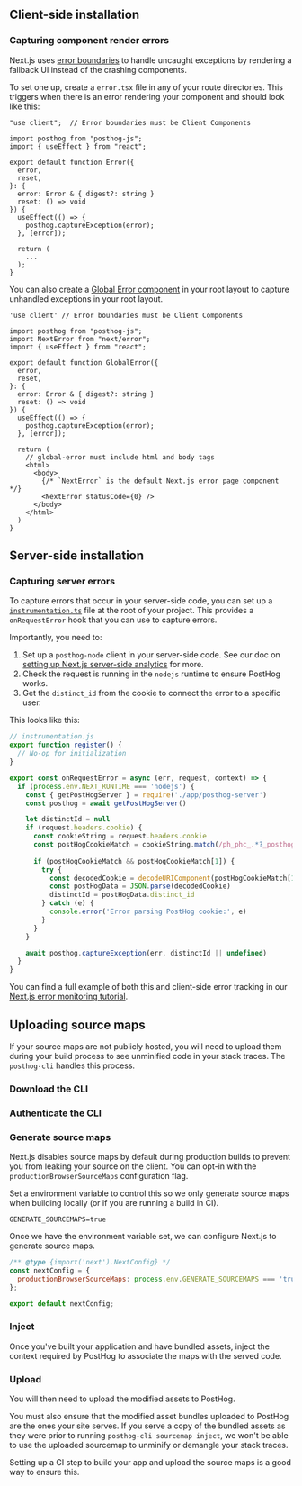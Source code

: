 
## Client-side installation

<NextJSInstall />

<JSWebErrorTracking />

### Capturing component render errors

Next.js uses [error boundaries](https://nextjs.org/docs/app/building-your-application/routing/error-handling#using-error-boundaries) to handle uncaught exceptions by rendering a fallback UI instead of the crashing components.

To set one up, create a `error.tsx` file in any of your route directories. This triggers when there is an error rendering your component and should look like this: 

```tsx file=error.tsx
"use client";  // Error boundaries must be Client Components

import posthog from "posthog-js";
import { useEffect } from "react";

export default function Error({
  error,
  reset,
}: {
  error: Error & { digest?: string }
  reset: () => void
}) {
  useEffect(() => {
    posthog.captureException(error);
  }, [error]);

  return (
    ...
  );
}
```

You can also create a [Global Error component](https://nextjs.org/docs/app/building-your-application/routing/error-handling#handling-global-errors) in your root layout to capture unhandled exceptions in your root layout.

```tsx file=app/global-error.tsx
'use client' // Error boundaries must be Client Components

import posthog from "posthog-js";
import NextError from "next/error";
import { useEffect } from "react";

export default function GlobalError({
  error,
  reset,
}: {
  error: Error & { digest?: string }
  reset: () => void
}) {
  useEffect(() => {
    posthog.captureException(error);
  }, [error]);

  return (
    // global-error must include html and body tags
    <html>
      <body>
        {/* `NextError` is the default Next.js error page component */}
        <NextError statusCode={0} />
      </body>
    </html>
  )
}
```

## Server-side installation

<NextJSInstallServer />

### Capturing server errors

To capture errors that occur in your server-side code, you can set up a [`instrumentation.ts`](https://nextjs.org/docs/app/building-your-application/optimizing/instrumentation) file at the root of your project. This provides a `onRequestError` hook that you can use to capture errors.

Importantly, you need to:

1. Set up a `posthog-node` client in your server-side code. See our doc on [setting up Next.js server-side analytics](/docs/libraries/next-js#server-side-analytics) for more.
2. Check the request is running in the `nodejs` runtime to ensure PostHog works. 
3. Get the `distinct_id` from the cookie to connect the error to a specific user.

This looks like this:

```js
// instrumentation.js
export function register() {
  // No-op for initialization
}

export const onRequestError = async (err, request, context) => {
  if (process.env.NEXT_RUNTIME === 'nodejs') {
    const { getPostHogServer } = require('./app/posthog-server')
    const posthog = await getPostHogServer()

    let distinctId = null
    if (request.headers.cookie) {
      const cookieString = request.headers.cookie
      const postHogCookieMatch = cookieString.match(/ph_phc_.*?_posthog=([^;]+)/)
      
      if (postHogCookieMatch && postHogCookieMatch[1]) {
        try {
          const decodedCookie = decodeURIComponent(postHogCookieMatch[1])
          const postHogData = JSON.parse(decodedCookie)
          distinctId = postHogData.distinct_id
        } catch (e) {
          console.error('Error parsing PostHog cookie:', e)
        }
      }
    }

    await posthog.captureException(err, distinctId || undefined)
  }
}
```

You can find a full example of both this and client-side error tracking in our [Next.js error monitoring tutorial](/tutorials/nextjs-error-monitoring).

## Uploading source maps


If your source maps are not publicly hosted, you will need to upload them during your build process to see unminified code in your stack traces. The `posthog-cli` handles this process.

### Download the CLI

<CLIDownload/>

### Authenticate the CLI

<CLIAuthenticate />

### Generate source maps

Next.js disables source maps by default during production builds to prevent you from leaking your source on the client. You can opt-in with the `productionBrowserSourceMaps` configuration flag.

Set a environment variable to control this so we only generate source maps when building locally (or if you are running a build in CI).

```file=.env.local
GENERATE_SOURCEMAPS=true
```

Once we have the environment variable set, we can configure Next.js to generate source maps.

```js file=next.config.js 
/** @type {import('next').NextConfig} */
const nextConfig = {
  productionBrowserSourceMaps: process.env.GENERATE_SOURCEMAPS === 'true'
};

export default nextConfig;
```

### Inject

Once you've built your application and have bundled assets, inject the context required by PostHog to associate the maps with the served code.

<CLIInject path="./.next" />

### Upload

You will then need to upload the modified assets to PostHog.

<CLIUpload path="./.next" />

You must also ensure that the modified asset bundles uploaded to PostHog are the ones your site serves. If you serve a copy of the bundled assets as they were prior to running `posthog-cli sourcemap inject`, we won't be able to use the uploaded sourcemap to unminify or demangle your stack traces. 

Setting up a CI step to build your app and upload the source maps is a good way to ensure this.
